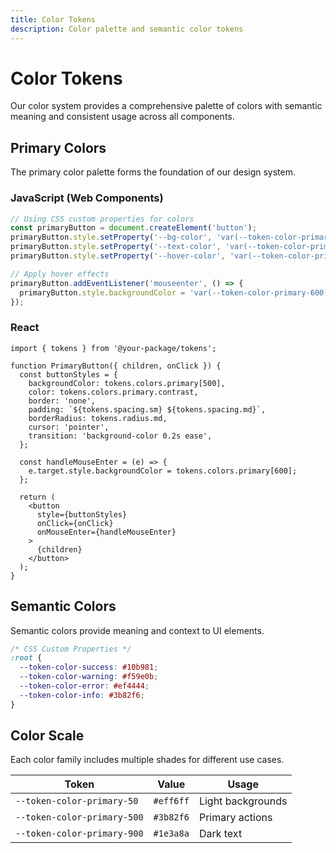 ```yaml
---
title: Color Tokens
description: Color palette and semantic color tokens
---
```


# Color Tokens

Our color system provides a comprehensive palette of colors with semantic meaning and consistent usage across all components.

## Primary Colors

The primary color palette forms the foundation of our design system.

### JavaScript (Web Components)

```javascript
// Using CSS custom properties for colors
const primaryButton = document.createElement('button');
primaryButton.style.setProperty('--bg-color', 'var(--token-color-primary-500)');
primaryButton.style.setProperty('--text-color', 'var(--token-color-primary-contrast)');
primaryButton.style.setProperty('--hover-color', 'var(--token-color-primary-600)');

// Apply hover effects
primaryButton.addEventListener('mouseenter', () => {
  primaryButton.style.backgroundColor = 'var(--token-color-primary-600)';
});
```

### React

```tsx
import { tokens } from '@your-package/tokens';

function PrimaryButton({ children, onClick }) {
  const buttonStyles = {
    backgroundColor: tokens.colors.primary[500],
    color: tokens.colors.primary.contrast,
    border: 'none',
    padding: `${tokens.spacing.sm} ${tokens.spacing.md}`,
    borderRadius: tokens.radius.md,
    cursor: 'pointer',
    transition: 'background-color 0.2s ease',
  };

  const handleMouseEnter = (e) => {
    e.target.style.backgroundColor = tokens.colors.primary[600];
  };

  return (
    <button 
      style={buttonStyles}
      onClick={onClick}
      onMouseEnter={handleMouseEnter}
    >
      {children}
    </button>
  );
}
```

## Semantic Colors

Semantic colors provide meaning and context to UI elements.

```css
/* CSS Custom Properties */
:root {
  --token-color-success: #10b981;
  --token-color-warning: #f59e0b;
  --token-color-error: #ef4444;
  --token-color-info: #3b82f6;
}
```

## Color Scale

Each color family includes multiple shades for different use cases.

| Token | Value | Usage |
|-------|-------|-------|
| `--token-color-primary-50` | `#eff6ff` | Light backgrounds |
| `--token-color-primary-500` | `#3b82f6` | Primary actions |
| `--token-color-primary-900` | `#1e3a8a` | Dark text |
